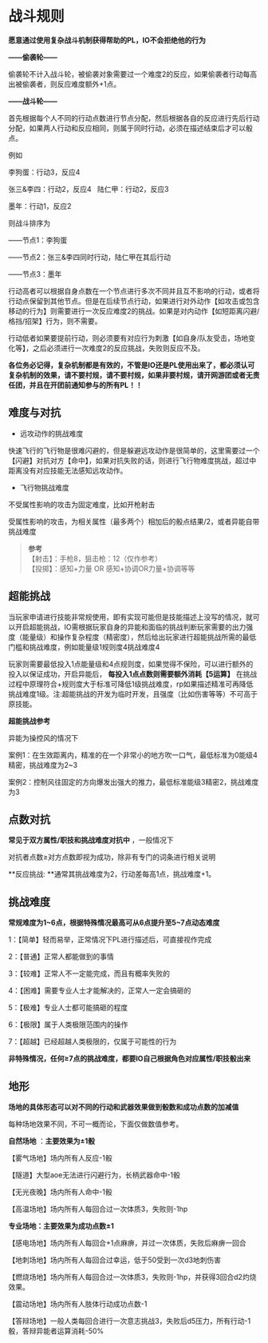 # 战斗规则

**愿意通过使用复杂战斗机制获得帮助的PL，IO不会拒绝他的行为**

**——偷袭轮——**

偷袭轮不计入战斗轮，被偷袭对象需要过一个难度2的反应，如果偷袭者行动每高出被偷袭者，则反应难度额外+1点。

**——战斗轮——**

首先根据每个人不同的行动点数进行节点分配，然后根据各自的反应进行先后行动分配，如果两人行动和反应相同，则属于同时行动，必须在描述结束后才可以骰点。

例如

李狗蛋：行动3，反应4

张三&李四：行动2，反应4   陆仁甲：行动2，反应3

墨年：行动1，反应2

则战斗排序为

——节点1：李狗蛋

——节点2：张三&李四同时行动，陆仁甲在其后行动

——节点3：墨年

行动高者可以根据自身点数在一个节点进行多次不同并且互不影响的行动，或者将行动点保留到其他节点。但是在后续节点行动，如果进行对外动作【如攻击或包含移动的行为】则需要进行一次反应难度2的挑战。如果是对内动作【如短距离闪避/格挡/招架】行为，则不需要。

行动低者如果要提前行动，则必须要有对应行为刺激【如自身/队友受击，场地变化等】，之后必须进行一次难度2的反应挑战，失败则反应不及。

**各位务必记得，复杂机制都是有效的，不管是IO还是PL使用出来了，都必须认可复杂机制的效果，请不要村规，请不要村规，如果非要村规，请开网游团或者无责任团，并且在开团前通知参与的所有PL！！**

## 难度与对抗

- 远攻动作的挑战难度

快速飞行的飞行物是很难闪避的，但是躲避远攻动作是很简单的，这里需要过一个【闪避】对抗对方【命中】，如果对抗失败的话，则进行飞行物难度挑战，超过中距离没有对应技能无法感知远攻动作。

- 飞行物挑战难度

不受属性影响的攻击为固定难度，比如开枪射击

受属性影响的攻击，为相关属性（最多两个）相加后的骰点结果/2，或者异能自带挑战难度

> **参考**<br>
> 【射击】：手枪8，狙击枪：12（仅作参考）<br>
> 【投掷】：感知+力量 OR 感知+协调OR力量+协调等等<br>

## 超能挑战

当玩家申请进行技能非常规使用，即有实现可能但是技能描述上没写的情况，就可以开启超能挑战，IO需根据玩家自身的异能和面临的挑战判断玩家需要的出力强度（能量级）和操作复杂程度（精密度），然后给出玩家进行超能挑战所需的最低门槛和挑战难度，例如能量级1规则度4挑战难度4

玩家则需要最低投入1点能量级和4点规则度，如果觉得不保险，可以进行额外的投入以保证成功，开启异能后， **每投入1点点数则需要额外消耗【5运算】** 在挑战过程中原理符合+规则度大于标准可降低1级挑战难度，rp如果描述精准可再降低挑战难度1级。注:超能挑战的开发为临时开发，且强度（比如伤害等等）不可高于原技能。

**超能挑战参考**

异能为操控风的情况下

案例1：在生效距离内，精准的在一个非常小的地方吹一口气，最低标准为0能级4精密，挑战难度为2~3

案例2：控制风往固定的方向爆发出强大的推力，最低标准能级3精密2，挑战难度为3

## 点数对抗 

**常见于双方属性/职技和挑战难度对抗中** ，一般情况下

对抗者点数≥对方点数即视为成功，除非有专门的词条进行相关说明

**反应挑战: **通常其挑战难度为2，行动差每高1点，挑战难度+1。

 ## 挑战难度

 **常规难度为1~6点，根据特殊情况最高可从6点提升至5~7点动态难度**

1：【简单】轻而易举，正常情况下PL进行描述后，可直接视作完成

2：【普通】正常人都能做到的事情

3：【较难】正常人不一定能完成，而且有概率失败的

4：【困难】需要专业人士才能解决的，正常人一定会搞砸的

5：【极难】专业人士都可能搞砸的程度

6：【极限】属于人类极限范围内的操作

7：【超越】已经超越人类极限的，仅属于可能性的行为

**非特殊情况，任何≥7点的挑战难度，都要IO自己根据角色对应属性/职技骰出来**

## 地形

**场地的具体形态可以对不同的行动和武器效果做到骰数和成功点数的加减值**

每种场地效果不同，不可一概而论，下面仅做数值参考。

 **自然场地** ：**主要效果为±1骰**

【雾气场地】场内所有人反应-1骰

【隧道】大型aoe无法进行闪避行为，长柄武器命中-1骰

【无光夜晚】场内所有人命中-1骰

【高温场地】场内所有人每回合过一次体质3，失败则-1hp

**专业场地：主要效果为成功点数±1**

【感电场地】场内所有人每回合+1点麻痹，并过一次体质，失败后麻痹一回合

【地刺场地】场内所有人每回合过幸运，低于50受到一次d3地刺伤害

【燃烧场地】场内所有人每回合过一次体质3，失败则-1hp，并获得3回合d2灼烧效果。

【震动场地】场内所有人肢体行动成功点数-1

【答辩场地】一般人类每回合进行一次意志挑战3，失败后d5压力，所有行动-1骰，答辩异能者运算消耗-50%
